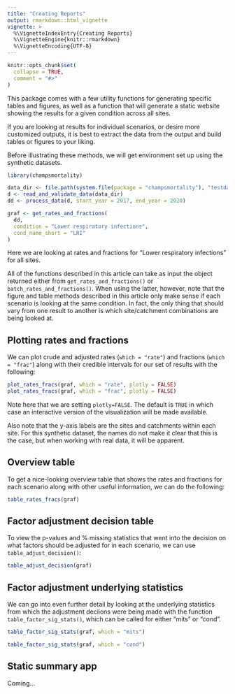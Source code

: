 ```yaml
---
title: "Creating Reports"
output: rmarkdown::html_vignette
vignette: >
  %\VignetteIndexEntry{Creating Reports}
  %\VignetteEngine{knitr::rmarkdown}
  %\VignetteEncoding{UTF-8}
---
```


```r
knitr::opts_chunk$set(
  collapse = TRUE,
  comment = "#>"
)
```

This package comes with a few utility functions for generating specific tables and figures, as well as a function that will generate a static website showing the results for a given condition across all sites.

If you are looking at results for individual scenarios, or desire more customized outputs, it is best to extract the data from the output and build tables or figures to your liking.

Before illustrating these methods, we will get environment set up using the synthetic datasets.

```r
library(champsmortality)

data_dir <- file.path(system.file(package = "champsmortality"), "testdata")
d <- read_and_validate_data(data_dir)
dd <- process_data(d, start_year = 2017, end_year = 2020)

graf <- get_rates_and_fractions(
  dd,
  condition = "Lower respiratory infections",
  cond_name_short = "LRI"
)
```

Here we are looking at rates and fractions for "Lower respiratory infections" for all sites.

All of the functions described in this article can take as input the object returned either from `get_rates_and_fractions()` or `batch_rates_and_fractions()`. When using the latter, however, note that the figure and table methods described in this article only make sense if each scenario is looking at the same condition. In fact, the only thing that should vary from one result to another is which site/catchment combinations are being looked at.

## Plotting rates and fractions

We can plot crude and adjusted rates (`which = "rate"`) and fractions (`which = "frac"`) along with their credible intervals for our set of results with the following:

```r
plot_rates_fracs(graf, which = "rate", plotly = FALSE)
plot_rates_fracs(graf, which = "frac", plotly = FALSE)
```

Note here that we are setting `plotly=FALSE`. The default is `TRUE` in which case an interactive version of the visualization will be made available.

Also note that the y-axis labels are the sites and catchments within each site. For this synthetic dataset, the names do not make it clear that this is the case, but when working with real data, it will be apparent.

## Overview table

To get a nice-looking overview table that shows the rates and fractions for each scenario along with other useful information, we can do the following:

```r
table_rates_fracs(graf)
```

## Factor adjustment decision table

To view the p-values and % missing statistics that went into the decision on what factors should be adjusted for in each scenario, we can use `table_adjust_decision()`:

```r
table_adjust_decision(graf)
```

## Factor adjustment underlying statistics

We can go into even further detail by looking at the underlying statistics from which the adjustment deciions were being made with the function `table_factor_sig_stats()`, which can be called for either "mits" or "cond".

```r
table_factor_sig_stats(graf, which = "mits")
```

```r
table_factor_sig_stats(graf, which = "cond")
```

## Static summary app

Coming...
